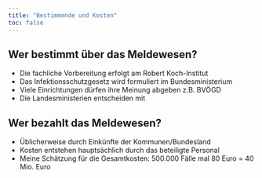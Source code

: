 ```yaml
---
title: "Bestimmende und Kosten"
toc: false
---
```


## Wer bestimmt über das Meldewesen?
* Die fachliche Vorbereitung erfolgt am Robert Koch-Institut
* Das Infektionsschutzgesetz wird formuliert im Bundesministerium
* Viele Einrichtungen dürfen ihre Meinung abgeben z.B. BVÖGD
* Die Landesministerien entscheiden mit

## Wer bezahlt das Meldewesen?
* Üblicherweise durch Einkünfte der Kommunen/Bundesland
* Kosten entstehen hauptsächlich durch das beteiligte Personal
* Meine Schätzung für die Gesamtkosten: 500.000 Fälle mal 80 Euro = 40 Mio. Euro
